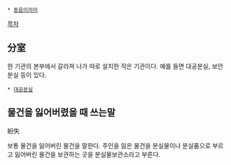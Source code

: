  * [[동음이의어]]

[[목차]]
== 分室 ==
한 기관의 본부에서 갈라져 나가 따로 설치한 작은 기관이다. 예를 들면 대공분실, 보안분실 등이 있다.

 * [[대공분실]]

== 물건을 잃어버렸을 때 쓰는말 ==
紛失

보통 물건을 잃어버린 물건을 말한다. 주인을 잃은 물건을 분실물이나 분실품으로 부르고 잃어버린 물건을 보관하는 곳을 분실물보관소라고 부른다. 
